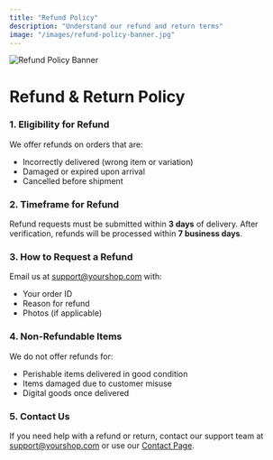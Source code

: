 ```yaml
---
title: "Refund Policy"
description: "Understand our refund and return terms"
image: "/images/refund-policy-banner.jpg"
---
```


<div className="container-fluid px-0">
  <img
    src="https://www.trakop.com/wp-content/uploads/2022/03/trakop-founded-by-ravi-garg-website-refund-policy-page-hero-image.jpg"
    alt="Refund Policy Banner"
    width={1920}
    height={500}
    className="img-fluid rounded w-100 object-fit-cover"
    priority
  />
</div>

<div className="container my-5">
  <h1 className="fw-bold mb-4">Refund & Return Policy</h1>

  <div className="mb-5">
    <h3 className="fw-semibold mb-2">1. Eligibility for Refund</h3>
    <p>
      We offer refunds on orders that are:
      <ul>
        <li>Incorrectly delivered (wrong item or variation)</li>
        <li>Damaged or expired upon arrival</li>
        <li>Cancelled before shipment</li>
      </ul>
    </p>
  </div>

  <div className="mb-5">
    <h3 className="fw-semibold mb-2">2. Timeframe for Refund</h3>
    <p>
      Refund requests must be submitted within <strong>3 days</strong> of delivery. 
      After verification, refunds will be processed within <strong>7 business days</strong>.
    </p>
  </div>

  <div className="mb-5">
    <h3 className="fw-semibold mb-2">3. How to Request a Refund</h3>
    <p>
      Email us at <a href="mailto:support@yourshop.com">support@yourshop.com</a> with:
      <ul>
        <li>Your order ID</li>
        <li>Reason for refund</li>
        <li>Photos (if applicable)</li>
      </ul>
    </p>
  </div>

  <div className="mb-5">
    <h3 className="fw-semibold mb-2">4. Non-Refundable Items</h3>
    <p>
      We do not offer refunds for:
      <ul>
        <li>Perishable items delivered in good condition</li>
        <li>Items damaged due to customer misuse</li>
        <li>Digital goods once delivered</li>
      </ul>
    </p>
  </div>

  <div className="mb-5">
    <h3 className="fw-semibold mb-2">5. Contact Us</h3>
    <p>
      If you need help with a refund or return, contact our support team at 
      <a href="mailto:support@yourshop.com"> support@yourshop.com</a> or use our <a href="/contact">Contact Page</a>.
    </p>
  </div>
</div>
